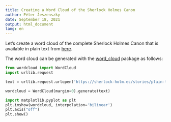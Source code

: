 ```yaml
---
title: Creating a Word Cloud of the Sherlock Holmes Canon
author: Péter Jeszenszky
date: September 18, 2021
output: html_document
lang: en
---
```


Let's create a word cloud of the complete Sherlock Holmes Canon that is available in plain text from [here](https://sherlock-holm.es/stories/plain-text/cano.txt).

The word cloud can be generated with the [word_cloud](https://github.com/amueller/word_cloud) package as follows:

```python
from wordcloud import WordCloud
import urllib.request

text = urllib.request.urlopen('https://sherlock-holm.es/stories/plain-text/cano.txt').read().decode('utf-8')

wordcloud = WordCloud(margin=0).generate(text)

import matplotlib.pyplot as plt
plt.imshow(wordcloud, interpolation='bilinear')
plt.axis("off")
plt.show()
```

